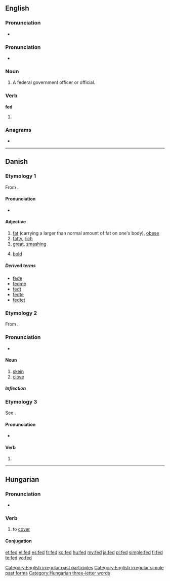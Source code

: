 {{wikipedia|dab=FED}}
{{also|Fed|Fed.|FED}}
==English==

===Pronunciation===
* {{audio|en-us-fed.ogg|Audio (US)}}

===Pronunciation===
* {{IPA|/fɛt/}}

===Noun===
{{en-noun}}

# {{informal}} A federal government officer or official.

===Verb===
'''fed'''

# {{past of|[[feed]]}}

===Anagrams===
* {{alphagram|[[def#English|def]]}}

[[Category:English irregular past participles]]
[[Category:English irregular simple past forms]]

----

==Danish==

===Etymology 1===
From {{etyl|non|da}} {{term|feitr||fat|lang=non}}.

====Pronunciation====
* {{IPA|/feːd/|[feːˀð]|[feðˀ]|lang=da}}

====Adjective====
{{infl|da|adjective|neuter|fedt|definite and plural|fede|comparative|federe|superlative|fedest}}

# [[fat]] (carrying a larger than normal amount of fat on one's body), [[obese]]
# [[fatty]], [[rich]]
# [[great]], [[smashing]]
# {{context|of a typeface}} [[bold]]

=====Derived terms=====
* [[fede]] {{pos v}}
* [[fedme]] {{c}}
* [[fedt]] {{n}}
* [[fedte]] {{pos v}}
* [[fedtet]] {{pos a}}

===Etymology 2===
From {{etyl|non|da}} {{term|fit|lang=non}}.

===Pronunciation===
* {{IPA|/fed/|[feð]|lang=da}}

====Noun====
{{da-noun|stem=fedd|et}}

# [[skein]]
# [[clove]]

=====Inflection=====
{{da-noun-infl|stem=fedd|et}}

===Etymology 3===
See {{term|fede||to fatten|lang=da}}.

====Pronunciation====
* {{IPA|/feːd/|[feːˀð]|[feðˀ]|lang=da}}

====Verb====
{{infl|da|verb form}}

# {{form of|imperative|fede|lang=da}}

----

==Hungarian==

===Pronunciation===
* {{IPA|/ˈfɛd/|lang=hu}}

===Verb===
{{hu-verb}}

# to [[cover]]

====Conjugation====
{{hu-conj-ek-ett-sz|fe|d}}

[[Category:Hungarian three-letter words]]

[[et:fed]]
[[el:fed]]
[[es:fed]]
[[fr:fed]]
[[ko:fed]]
[[hu:fed]]
[[my:fed]]
[[ja:fed]]
[[pl:fed]]
[[simple:fed]]
[[fi:fed]]
[[te:fed]]
[[vo:fed]]